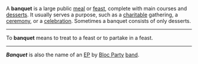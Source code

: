 A '''banquet''' is a large public [[meal]] or [[feast]], complete with main courses and [[dessert]]s.  It usually serves a purpose, such as a [[charity|charitable]] gathering, a [[ceremony]], or a [[celebration]].  Sometimes a banquet consists of only desserts.

----

To '''banquet''' means to treat to a feast or to partake in a feast.

----

'''''Banquet''''' is also the name of an [[EP]] by [[Bloc Party]] [[band]].

{{disambig}}